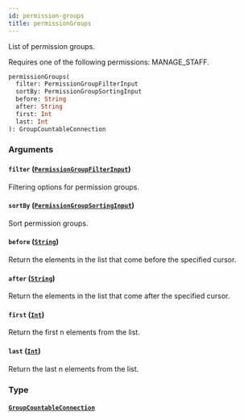 ```yaml
---
id: permission-groups
title: permissionGroups
---
```


List of permission groups.

Requires one of the following permissions: MANAGE_STAFF.

```graphql
permissionGroups(
  filter: PermissionGroupFilterInput
  sortBy: PermissionGroupSortingInput
  before: String
  after: String
  first: Int
  last: Int
): GroupCountableConnection
```

### Arguments

#### `filter` ([`PermissionGroupFilterInput`](../../../developer/api-reference/inputs/permission-group-filter-input))

Filtering options for permission groups.

#### `sortBy` ([`PermissionGroupSortingInput`](../../../developer/api-reference/inputs/permission-group-sorting-input))

Sort permission groups.

#### `before` ([`String`](../../../developer/api-reference/scalars/string))

Return the elements in the list that come before the specified cursor.

#### `after` ([`String`](../../../developer/api-reference/scalars/string))

Return the elements in the list that come after the specified cursor.

#### `first` ([`Int`](../../../developer/api-reference/scalars/int))

Return the first n elements from the list.

#### `last` ([`Int`](../../../developer/api-reference/scalars/int))

Return the last n elements from the list.

### Type

#### [`GroupCountableConnection`](../../../developer/api-reference/objects/group-countable-connection)
